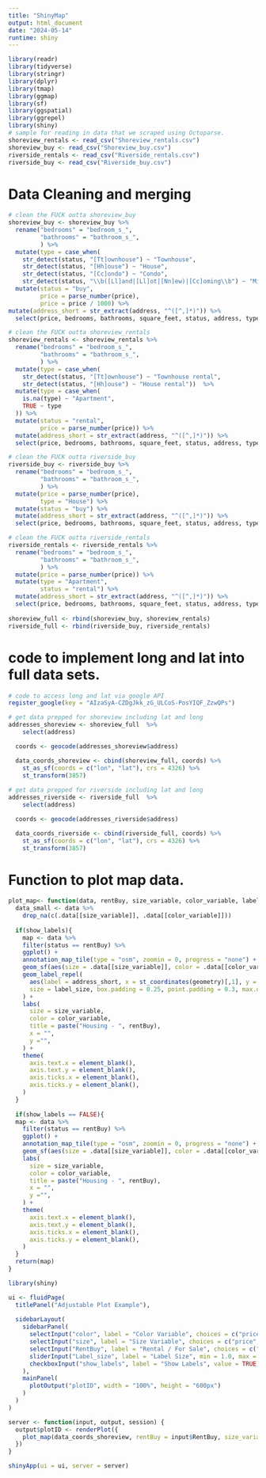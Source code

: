 ```yaml
---
title: "ShinyMap"
output: html_document
date: "2024-05-14"
runtime: shiny
---
```


```r
library(readr)
library(tidyverse)
library(stringr)
library(dplyr)
library(tmap)
library(ggmap)
library(sf)
library(ggspatial)
library(ggrepel)
library(shiny)
# sample for reading in data that we scraped using Octoparse. 
shoreview_rentals <- read_csv("Shoreview_rentals.csv")
shoreview_buy <- read_csv("Shoreview_buy.csv")
riverside_rentals <- read_csv("Riverside_rentals.csv")
riverside_buy <- read_csv("Riverside_buy.csv")
```

# Data Cleaning and merging

```r
# clean the FUCK outta shoreview_buy
shoreview_buy <- shoreview_buy %>%
  rename("bedrooms" = "bedroom_s_",
         "bathrooms" = "bathroom_s_",
         ) %>%
  mutate(type = case_when(
    str_detect(status, "[Tt]ownhouse") ~ "Townhouse",
    str_detect(status, "[Hh]ouse") ~ "House",
    str_detect(status, "[Cc]ondo") ~ "Condo",
    str_detect(status, "\\b([Ll]and|[Ll]ot|[Nn]ew)|[Cc]oming\\b") ~ "Misc")) %>%
  mutate(status = "buy",
         price = parse_number(price),
         price = price / 1000) %>%
mutate(address_short = str_extract(address, "^([^,]*)")) %>%
  select(price, bedrooms, bathrooms, square_feet, status, address, type, address_short)

# clean the FUCK outta shoreview_rentals
shoreview_rentals <- shoreview_rentals %>%
  rename("bedrooms" = "bedroom_s_",
         "bathrooms" = "bathroom_s_",
         ) %>%
  mutate(type = case_when(
    str_detect(status, "[Tt]ownhouse") ~ "Townhouse rental",
    str_detect(status, "[Hh]ouse") ~ "House rental"))  %>%
  mutate(type = case_when(
    is.na(type) ~ "Apartment",
    TRUE ~ type
  )) %>%
  mutate(status = "rental",
         price = parse_number(price)) %>%
  mutate(address_short = str_extract(address, "^([^,]*)")) %>%
  select(price, bedrooms, bathrooms, square_feet, status, address, type, address_short)

# clean the FUCK outta riverside_buy 
riverside_buy <- riverside_buy %>%
  rename("bedrooms" = "bedroom_s_",
         "bathrooms" = "bathroom_s_",
         ) %>%
  mutate(price = parse_number(price),
         type = "House") %>%
  mutate(status = "buy") %>%
  mutate(address_short = str_extract(address, "^([^,]*)")) %>%
  select(price, bedrooms, bathrooms, square_feet, status, address, type, address_short)

# clean the FUCK outta riverside_rentals 
riverside_rentals <- riverside_rentals %>%
  rename("bedrooms" = "bedroom_s_",
         "bathrooms" = "bathroom_s_",
         ) %>%
  mutate(price = parse_number(price)) %>%
  mutate(type = "Apartment",
         status = "rental") %>%
  mutate(address_short = str_extract(address, "^([^,]*)")) %>%
  select(price, bedrooms, bathrooms, square_feet, status, address, type, address_short)
  
shoreview_full <- rbind(shoreview_buy, shoreview_rentals)
riverside_full <- rbind(riverside_buy, riverside_rentals)
```

# code to implement long and lat into full data sets. 

```r
# code to access long and lat via google API
register_google(key = "AIzaSyA-CZDgJkk_zG_ULCoS-PosYIQF_ZzwQPs")

# get data prepped for shoreview including lat and long
addresses_shoreview <- shoreview_full  %>%
    select(address)

  coords <- geocode(addresses_shoreview$address)

  data_coords_shoreview <- cbind(shoreview_full, coords) %>%
    st_as_sf(coords = c("lon", "lat"), crs = 4326) %>%
    st_transform(3857)
  
# get data prepped for riverside including lat and long 
addresses_riverside <- riverside_full  %>%
    select(address)

  coords <- geocode(addresses_riverside$address)

  data_coords_riverside <- cbind(riverside_full, coords) %>%
    st_as_sf(coords = c("lon", "lat"), crs = 4326) %>%
    st_transform(3857)  

```

# Function to plot map data. 

```r
plot_map<- function(data, rentBuy, size_variable, color_variable, label_size, show_labels){
  data_small <- data %>%
    drop_na(c(.data[[size_variable]], .data[[color_variable]])) 
  
  if(show_labels){
    map <- data %>% 
    filter(status == rentBuy) %>%
    ggplot() +
    annotation_map_tile(type = "osm", zoomin = 0, progress = "none") +
    geom_sf(aes(size = .data[[size_variable]], color = .data[[color_variable]]), alpha = 0.7) +
    geom_label_repel(
      aes(label = address_short, x = st_coordinates(geometry)[,1], y = st_coordinates(geometry)[,2]), # gets coordinates from an otherwise intricate column. 
      size = label_size, box.padding = 0.25, point.padding = 0.3, max.overlaps = Inf
    ) +
    labs(
      size = size_variable,
      color = color_variable,
      title = paste("Housing - ", rentBuy),
      x = "",
      y ="",
    ) +
    theme(
      axis.text.x = element_blank(),   
      axis.text.y = element_blank(),
      axis.ticks.x = element_blank(),
      axis.ticks.y = element_blank(), 
    )
  }
  
  if(show_labels == FALSE){
  map <- data %>% 
    filter(status == rentBuy) %>%
    ggplot() +
    annotation_map_tile(type = "osm", zoomin = 0, progress = "none") +
    geom_sf(aes(size = .data[[size_variable]], color = .data[[color_variable]]), alpha = 0.7) +
    labs(
      size = size_variable,
      color = color_variable,
      title = paste("Housing - ", rentBuy),
      x = "",
      y ="",
    ) +
    theme(
      axis.text.x = element_blank(),   
      axis.text.y = element_blank(),
      axis.ticks.x = element_blank(),
      axis.ticks.y = element_blank(), 
    )
  }
  return(map)
}
```



```r
library(shiny)

ui <- fluidPage(
  titlePanel("Adjustable Plot Example"),
  
  sidebarLayout(
    sidebarPanel(
      selectInput("color", label = "Color Variable", choices = c("price", "square_feet", "bedrooms", "bathrooms", "type")),
      selectInput("size", label = "Size Variable", choices = c("price", "square_feet", "bedrooms", "bathrooms")),
      selectInput("RentBuy", label = "Rental / For Sale", choices = c("buy", "rental")),
      sliderInput("Label_size", label = "Label Size", min = 1.0, max = 5.0, value = 1.5, step = 0.5),
      checkboxInput("show_labels", label = "Show Labels", value = TRUE)
    ),
    mainPanel(
      plotOutput("plotID", width = "100%", height = "600px")
    )
  )
)

server <- function(input, output, session) {
  output$plotID <- renderPlot({
    plot_map(data_coords_shoreview, rentBuy = input$RentBuy, size_variable = input$size, color_variable = input$color, label_size = input$Label_size, show_labels = input$show_labels)
  })
}

shinyApp(ui = ui, server = server)
```



